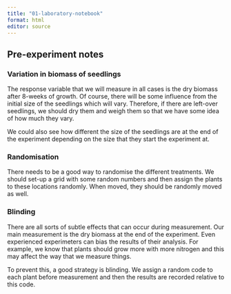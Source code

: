 ```yaml
---
title: "01-laboratory-notebook"
format: html
editor: source
---
```


## Pre-experiment notes

### Variation in biomass of seedlings

The response variable that we will measure in all cases is the dry biomass after 8-weeks of growth. Of course, there will be some influence from the initial size of the seedlings which will vary. Therefore, if there are left-over seedlings, we should dry them and weigh them so that we have some idea of how much they vary.

We could also see how different the size of the seedlings are at the end of the experiment depending on the size that they start the experiment at.

### Randomisation

There needs to be a good way to randomise the different treatments. We should set-up a grid with some random numbers and then assign the plants to these locations randomly. When moved, they should be randomly moved as well.

### Blinding

There are all sorts of subtle effects that can occur during measurement. Our main measurement is the dry biomass at the end of the experiment. Even experienced experimeters can bias the results of their analysis. For example, we know that plants should grow more with more nitrogen and this may affect the way that we measure things.

To prevent this, a good strategy is blinding. We assign a random code to each plant before measurement and then the results are recorded relative to this code.






